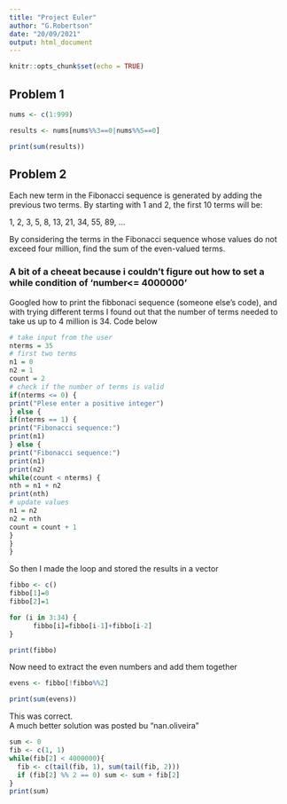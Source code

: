 ---
title: "Project Euler"
author: "G.Robertson"
date: "20/09/2021"
output: html_document
---

```{r setup, include=FALSE}
knitr::opts_chunk$set(echo = TRUE)
```
## Problem 1

```{r}
nums <- c(1:999)

results <- nums[nums%%3==0|nums%%5==0]

print(sum(results))
```


## Problem 2

Each new term in the Fibonacci sequence is generated by adding the previous two terms. By starting with 1 and 2, the first 10 terms will be:

1, 2, 3, 5, 8, 13, 21, 34, 55, 89, ...

By considering the terms in the Fibonacci sequence whose values do not exceed four million, find the sum of the even-valued terms.

### A bit of a cheeat because i couldn't figure out how to set a while condition of 'number<= 4000000'

Googled how to print the fibbonaci sequence (someone else's code), and with trying different terms I found out that the number of terms needed to take us up to 4 million is 34. 
Code below

```{r}
# take input from the user
nterms = 35
# first two terms
n1 = 0
n2 = 1
count = 2
# check if the number of terms is valid
if(nterms <= 0) {
print("Plese enter a positive integer")
} else {
if(nterms == 1) {
print("Fibonacci sequence:")
print(n1)
} else {
print("Fibonacci sequence:")
print(n1)
print(n2)
while(count < nterms) {
nth = n1 + n2
print(nth)
# update values
n1 = n2
n2 = nth
count = count + 1
}
}
}
```


So then I made the loop and stored the results in a vector
```{r}
fibbo <- c()
fibbo[1]=0
fibbo[2]=1

for (i in 3:34) {
      fibbo[i]=fibbo[i-1]+fibbo[i-2]
}

print(fibbo)
```
Now need to extract the even numbers and add them together
```{r}
evens <- fibbo[!fibbo%%2]

print(sum(evens))
```
This was correct.  
A much better solution was posted bu "nan.oliveira"
```{r}
sum <- 0
fib <- c(1, 1) 
while(fib[2] < 4000000){
  fib <- c(tail(fib, 1), sum(tail(fib, 2)))
  if (fib[2] %% 2 == 0) sum <- sum + fib[2]
}
print(sum)
```
